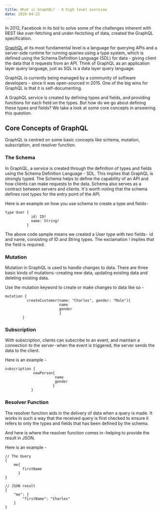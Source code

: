 ```yaml
---
title: What is GraphQL? - A high level overview
date: 2020-04-23
---
```


In 2012, Facebook in its bid to solve some of the challenges inherent with REST like over-fetching and under-fectching of data, created the GraphQL specification.

[GraphQL](https://graphql.org/) at its most fundamental level is a language for querying APIs and a server-side runtime for running queries using a type system, which is defined using the Schema Definition Language (SDL) for data - giving client the data that it requests from an API. Think of GraphQL as an application layer query language, just as SQL is a data layer query language.

GraphQL is currently being managed by a community of software developers - since it was open-sourced in 2015. One of the big wins for GraphQL is that it is self-documenting.

A GraphQL service is created by defining types and fields, and providing functions for each field on the types. But how do we go about defining these types and fields? We take a look at some core concepts in answering this question.

## Core Concepts of GraphQL
GraphQL is centred on some basic concepts like schema, mutation, subscription, and resolver function.

### The Schema
In GraphQL, a service is created through the definition of types and fields using the Schema Definition Language - SDL. This implies that GraphQL is strongly typed. The Schema helps to define the capability of an API and how clients can make requests to the data. Schema also serves as a contract between servers and clients. It's worth noting that the schema defines root types for the entry point of the API.

Here is an example on how you use schema to create a type and fields -
```
type User {
            id: ID!
            name: String!
          }
```

The above code sample means we created a User type with two fields -  id and name, consisting of ID and String types. The exclamation ! implies that the field is required.

### Mutation
Mutation in GraphQL is used to handle changes to data. There are three basic kinds of mutations - creating new data, updating existing data and deleting existing data. 

Use the mutation keyword to create or make changes to data like so -
```
mutation {
          createCustomer(name: "Charles", gender: "Male"){
                         name
                         gender
                         }
        }
```


### Subscription
With subscription, clients can subscribe to an event, and maintain a connection to the server - when the event is triggered, the server sends the data to the client.

Here is an example -
```
subscription {
             newPerson{
                       name
                       gender
                      }
            }
```

### Resolver Function
The resolver function aids in the delivery of data when a query is made.  It works in such a way that the received query is first checked to ensure it refers to only the types and fields that has been defined by the schema. 

And here is where the resolver function comes in - helping to provide the result in JSON.

Here is an example -

```
// The Query
{
    me{
        firstName
      }
}

// JSON result
{
    "me": {
        "firstName": "Charles"
    }
}
```